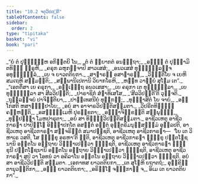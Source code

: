 ```yaml
---
title: "10.2 ຈຕຸວິປຕ຺ຕິ"
tableOfContents: false
sidebar:
  order: 2
type: "tipitaka"
basket: "vi"
book: "pari"
---
```



<DynamicBreadcrumb />

<Division number="336" book="pari">

<Paragraph number="1641" type="verses" book="pari">
_“ຍໍ ຕໍ ປຸຈ຺ຉິມ຺ຫ ອກິຕ຺ຕຍິ ໂນ,_  
_ຕໍ ຕໍ ພ຺ຍາກຕໍ ອນຎ຺ຎຖາ;_  
_ອຎ຺ຎໍ ຕໍ ປຸຈ຺ຉາມິ ຕທິງ຺ຆ ພ຺ຣູຫິ,_  
_ຄຣຸກ ລຫຸກຎ຺ຈາປິ ສາວເສສໍ;_  
_ອນວເສສໍ ທຸຏ຺ຐຸລ຺ລຎ຺ຈ ອທຸຏ຺ຐຸລ຺ລໍ,_  
_ເຍ ຈ ຍາວຕຕິຍກາ._  

</Paragraph>

<Paragraph number="1642" type="verses" book="pari">
_ສາຘາຣຓໍ ອສາຘາຣຓໍ,_  
_ວິຠຕ຺ຕິໂຍ ຈ ເຍຫິ ສມເຖຫິ ສມ຺ມນ຺ຕິ;_  
_ສພ຺ພານິເປຕານິ ວິຍາກໂຣຫິ,_  
_ຫນ຺ທ ວາກ຺ຍໍ ສຸໂຓມ ເຕ”._  

</Paragraph>

<Paragraph number="1643" type="verses" book="pari">
_“ເອກຕິໍສາ ເຍ ຄຣຸກາ,_  
_ອຏ຺ເຐຕ຺ຖ ອນວເສສາ;_  
_ເຍ ຄຣຸກາ ເຕ ທຸຏ຺ຐຸລ຺ລາ,_  
_ເຍ ທຸຏ຺ຐຸລ຺ລາ ສາ ສີລວິປຕ຺ຕິ;_  
_ປາຣາຊິກໍ ສໍຆາທິເສໂສ,_  
_‘ສີລວິປຕ຺ຕີ’ຕິ ວຸຈ຺ຈຕິ._  

</Paragraph>

<Paragraph number="1644" type="verses" book="pari">
_ຖຸລ຺ລຈ຺ຈຍໍ ປາຈິຕ຺ຕິຍາ,_  
_ປາຏິເທສນີຍໍ ທຸກ຺ກຏໍ;_  
_ທຸພ຺ຠາສິຕໍ ໂຍ ຈາຍໍ,_  
_ອກ຺ໂກສຕິ ຫສາຘິປ຺ປາໂຍ;_  
_ອຍໍ ສາ ອາຈາຣວິປຕ຺ຕິສມ຺ມຕາ._  

</Paragraph>

<Paragraph number="1645" type="verses" book="pari">
_ວິປຣີຕທິຏ຺ຐິໍ ຄຓ຺ຫນ຺ຕິ,_  
_ອສທ຺ຘມ຺ເມຫິ ປຸຣກ຺ຂຕາ;_  
_ອພ຺ຠາຈິກ຺ຂນ຺ຕິ ສມ຺ພຸທ຺ຘໍ,_  
_ທຸປ຺ປຎ຺ຎາ ໂມຫປາຣຸຕາ;_  
_ອຍໍ ສາ ທິຏ຺ຐິວິປຕ຺ຕິສມ຺ມຕາ._  

</Paragraph>

<Paragraph number="1646" book="pari">
ອາຊີວເຫຕຸ ອາຊີວກາຣຓາ ປາປິຈ຺ໂຉ ອິຈ຺ຉາປກໂຕ ອສນ຺ຕໍ ອຠູຕໍ ອຸຕ຺ຕຣິມນຸສ຺ສຘມ຺ມໍ ອຸລ຺ລປຕິ, ອາຊີວເຫຕຸ ອາຊີວກາຣຓາ ສຎ຺ຈຣິຕ຺ຕໍ ສມາປຊ຺ຊຕິ, ອາຊີວເຫຕຸ ອາຊີວກາຣຓາ—  ‘ໂຍ ເຕ ວິຫາເຣ ວສຕິ, ໂສ ຠິກ຺ຂຸ ອຣຫາ’ຕິ ຠຓຕິ, ອາຊີວເຫຕຸ ອາຊີວກາຣຓາ ຠິກ຺ຂຸ ປຓີຕໂຠຊນານິ ອຕ຺ຕໂນ ອຕ຺ຖາຍ ວິຎ຺ຎາເປຕ຺ວາ ຠຸຎ຺ຊຕິ, ອາຊີວເຫຕຸ ອາຊີວກາຣຓາ ຠິກ຺ຂຸນີ ປຓີຕໂຠຊນານິ ອຕ຺ຕໂນ ອຕ຺ຖາຍ ວິຎ຺ຎາເປຕ຺ວາ ຠຸຎ຺ຊຕິ, ອາຊີວເຫຕຸ ອາຊີວກາຣຓາ ສູປໍ ວາ ໂອທນໍ ວາ ອຄິລາໂນ ອຕ຺ຕໂນ ອຕ຺ຖາຍ ວິຎ຺ຎາເປຕ຺ວາ ຠຸຎ຺ຊຕິ. ອຍໍ ສາ ອາຊີວວິປຕ຺ຕິ ສມ຺ມຕາ.
</Paragraph>

<Paragraph number="1647" book="pari">
_ເອກາທສ ຍາວຕຕິຍກາ,_  
_ເຕ ສຸໂຓຫິ ຍຖາຕຖໍ;_  
ອຸກ຺ຂິຕ຺ຕານຸວຕ຺ຕິກາ,_  
_ອຏ຺ຐ ຍາວຕຕິຍກາ;_  
_ອຣິຏ຺ໂຐ ຈຓ຺ຑກາຬີ ຈ,_  
ອິເມ ເຕ ຍາວຕຕິຍກາ”._
</Paragraph>
</Division>